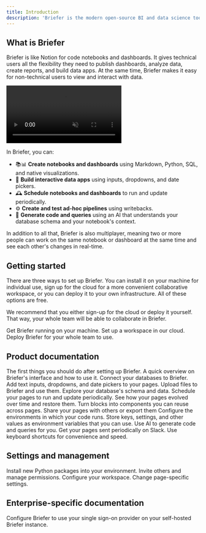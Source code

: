 ```yaml
---
title: Introduction
description: 'Briefer is the modern open-source BI and data science tool.'
---
```


## What is Briefer

Briefer is like Notion for code notebooks and dashboards. It gives technical users all the flexibility they need to publish dashboards, analyze data, create reports, and build data apps. At the same time, Briefer makes it easy for non-technical users to view and interact with data.

<Frame>
  <video
    controls={false}
    muted
    autoPlay
    playsInline
    className="w-full aspect-video"
    src="https://briefer.cloud/demo-header-v2.mp4"
  ></video>
</Frame>

In Briefer, you can:

- 📚📊 **Create notebooks and dashboards** using Markdown, Python, SQL, and native visualizations.
- 🤳 **Build interactive data apps** using inputs, dropdowns, and date pickers.
- 🕰️ **Schedule notebooks and dashboards** to run and update periodically.
- ⚙️ **Create and test ad-hoc pipelines** using writebacks.
- 🤖 **Generate code and queries** using an AI that understands your database schema and your notebook's context.

In addition to all that, Briefer is also multiplayer, meaning two or more people can work on the same notebook or dashboard at the same time and see each other's changes in real-time.

## Getting started

There are three ways to set up Briefer. You can install it on your machine for individual use, sign up for the cloud for a more convenient collaborative workspace, or you can deploy it to your own infrastructure. All of these options are free.

We recommend that you either sign-up for the cloud or deploy it yourself. That way, your whole team will be able to collaborate in Briefer.

<CardGroup cols={2}>
  <Card title="Local quickstart" icon="computer" href="./get-started/local">
    Get Briefer running on your machine.
  </Card>
  <Card title="Cloud quickstart" icon="cloud" href="./get-started/cloud">
    Set up a workspace in our cloud.
  </Card>
  <Card title="Deploy Briefer" icon="users" href="./get-started/deploy">
    Deploy Briefer for your whole team to use.
  </Card>
</CardGroup>

## Product documentation

<CardGroup cols={2}>
  <Card
    title="First steps"
    icon="shoe-prints"
    href="./product/first-steps"
  >
    The first things you should do after setting up Briefer.
  </Card>
  <Card title="Interface overview" icon="map" href="./product/interface-overview">
    A quick overview on Briefer's interface and how to use it.
  </Card>
  <Card title="Data sources" icon="database" href="./product/data-sources">
    Connect your databases to Briefer.
  </Card>
  <Card title="Inputs" icon="pen-to-square" href="./product/inputs">
    Add text inputs, dropdowns, and date pickers to your pages.
  </Card>
  <Card title="Files" icon="folder-open" href="./product/files">
    Upload files to Briefer and use them.
  </Card>
  <Card title="Schema explorer" icon="book" href="./product/schema-explorer">
    Explore your database's schema and data.
  </Card>
  <Card title="Schedules" icon="calendar" href="./product/schedules">
    Schedule your pages to run and update periodically.
  </Card>
  <Card title="Snapshots" icon="camera" href="./product/snapshots">
    See how your pages evolved over time and restore them.
  </Card>
  <Card
    title="Reusable components"
    icon="cubes-stacked"
    href="./product/reusable-components"
  >
    Turn blocks into components you can reuse across pages.
  </Card>
  <Card title="Sharing and exporting" icon="share-nodes" href="./product/sharing">
    Share your pages with others or export them
  </Card>
  <Card title="Environments" icon="microchip" href="./product/environments">
    Configure the environments in which your code runs.
  </Card>
  <Card
    title="Environment variables"
    icon="key"
    href="./product/environment-variables"
  >
    Store keys, settings, and other values as environment variables that you can
    use.
  </Card>
  <Card
    title="AI assistant"
    icon="wand-magic-sparkles"
    href="./product/environment-variables"
  >
    Use AI to generate code and queries for you.
  </Card>
  <Card title="Slack integration" icon="slack" href="./product/slack-integration">
    Get your pages sent periodically on Slack.
  </Card>
  <Card
    title="Keyboard shortcuts"
    icon="keyboard"
    href="./product/keyboard-shortcuts"
  >
    Use keyboard shortcuts for convenience and speed.
  </Card>
</CardGroup>

## Settings and management

<CardGroup cols={2}>
  <Card
    title="Installing packages"
    icon="hard-drive"
    href="./settings/installing-packages"
  >
    Install new Python packages into your environment.
  </Card>
  <Card
    title="User management"
    icon="user-plus"
    href="./settings/user-management"
  >
    Invite others and manage permissions.
  </Card>
  <Card
    title="Workspace settings"
    icon="gear"
    href="./settings/workspace-settings"
  >
    Configure your workspace.
  </Card>
  <Card title="Page settings" icon="scroll" href="./settings/page-settings">
    Change page-specific settings.
  </Card>
</CardGroup>

## Enterprise-specific documentation

<CardGroup cols={2}>
  <Card
    title="SSO - Self-hosted"
    icon="lock"
    href="./enterprise/sso-self-hosted"
  >
    Configure Briefer to use your single sign-on provider on your self-hosted Briefer instance.
  </Card>
</CardGroup>
